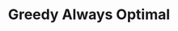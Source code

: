 ---
id: "alg_tf_007"
title: "Greedy Always Optimal"
statement: "A greedy algorithm always guarantees a globally optimal solution."
questionType: "TRUE_FALSE"
difficulty: "MEDIUM"
category: "Algorithms"
explanation: ""
correctAnswer: false
---